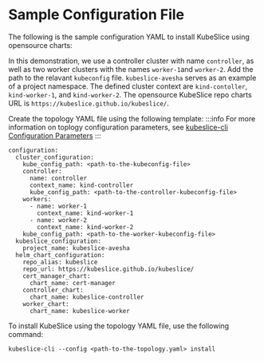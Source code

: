 # Sample Configuration File
The following is the sample configuration YAML to install KubeSlice using opensource charts:

In this demonstration, we use a controller cluster with name `controller`, as well as two worker clusters with the 
names `worker-1`and `worker-2`. Add the path to the relavant `kubeconfig` file. `kubeslice-avesha` serves as an example of a project namespace.
The defined cluster context  are `kind-contoller`, `kind-worker-1`, and `kind-worker-2`.
The opensource KubeSlice repo charts URL is `https://kubeslice.github.io/kubeslice/`.

Create the topology YAML file using the following template:
:::info
For more information on toplogy configuration parameters, see [kubeslice-cli Configuration Parameters](/versioned_docs/version-0.4.0/reference/kubeslice-cli-configuration-parameters.mdx)
:::

```
configuration:
  cluster_configuration:
    kube_config_path: <path-to-the-kubeconfig-file>
    controller:
      name: controller
      context_name: kind-controller
      kube_config_path: <path-to-the-controller-kubeconfig-file>
    workers:
      - name: worker-1
        context_name: kind-worker-1
      - name: worker-2
        context_name: kind-worker-2
    kube_config_path: <path-to-the-worker-kubeconfig-file>
  kubeslice_configuration:
    project_name: kubeslice-avesha
  helm_chart_configuration:
    repo_alias: kubeslice
    repo_url: https://kubeslice.github.io/kubeslice/
    cert_manager_chart:
      chart_name: cert-manager
    controller_chart:
      chart_name: kubeslice-controller
    worker_chart:
      chart_name: kubeslice-worker
```
To install KubeSlice using the topology YAML file, use the following command:
```
kubeslice-cli --config <path-to-the-topology.yaml> install
```
